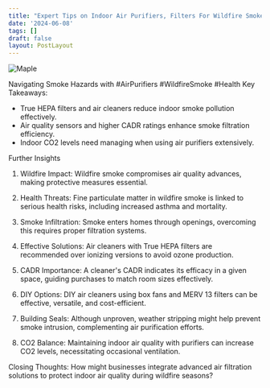 ```yaml
---
title: "Expert Tips on Indoor Air Purifiers, Filters For Wildfire Smoke . "
date: '2024-06-08'
tags: []
draft: false
layout: PostLayout
---
```


<div className="flex justify-center">
<div className="my-1 w-full px-2 xl:my-1 xl:w-1/2 xl:px-2">
    <img src="https://willpolesa.pythonanywhere.com/static/podcast_thumbnails/thumbnail_recbroB2GxH7XIBrX.jpg" alt="Maple" className="mx-auto h-58 w-auto" />
</div>
</div>

Navigating Smoke Hazards with #AirPurifiers #WildfireSmoke #Health
Key Takeaways:
- True HEPA filters and air cleaners reduce indoor smoke pollution effectively.
- Air quality sensors and higher CADR ratings enhance smoke filtration efficiency.
- Indoor CO2 levels need managing when using air purifiers extensively.

Further Insights
1. Wildfire Impact:
Wildfire smoke compromises air quality advances, making protective measures essential.

2. Health Threats:
Fine particulate matter in wildfire smoke is linked to serious health risks, including increased asthma and mortality.

3. Smoke Infiltration:
Smoke enters homes through openings, overcoming this requires proper filtration systems.

4. Effective Solutions:
Air cleaners with True HEPA filters are recommended over ionizing versions to avoid ozone production.

5. CADR Importance:
A cleaner's CADR indicates its efficacy in a given space, guiding purchases to match room sizes effectively.

6. DIY Options:
DIY air cleaners using box fans and MERV 13 filters can be effective, versatile, and cost-efficient.

7. Building Seals:
Although unproven, weather stripping might help prevent smoke intrusion, complementing air purification efforts.

8. CO2 Balance:
Maintaining indoor air quality with purifiers can increase CO2 levels, necessitating occasional ventilation.

Closing Thoughts:
How might businesses integrate advanced air filtration solutions to protect indoor air quality during wildfire seasons?
